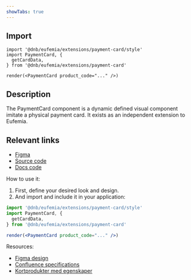 ```yaml
---
showTabs: true
---
```


## Import

```tsx
import '@dnb/eufemia/extensions/payment-card/style'
import PaymentCard, {
  getCardData,
} from '@dnb/eufemia/extensions/payment-card'

render(<PaymentCard product_code="..." />)
```

## Description

The PaymentCard component is a dynamic defined visual component imitate a physical payment card. It exists as an independent extension to Eufemia.

## Relevant links

- [Figma](https://www.figma.com/file/461cAN5Qc3Nks4ztZ9pjtM)
- [Source code](https://github.com/dnbexperience/eufemia/tree/main/packages/dnb-eufemia/src/extensions/payment-card)
- [Docs code](https://github.com/dnbexperience/eufemia/tree/main/packages/dnb-design-system-portal/src/docs/uilib/extensions/payment-card)

How to use it:

1. First, define your desired look and design.
2. And import and include it in your application:

```jsx
import '@dnb/eufemia/extensions/payment-card/style'
import PaymentCard, {
  getCardData,
} from '@dnb/eufemia/extensions/payment-card'

render(<PaymentCard product_code="..." />)
```

Resources:

- [Figma design](https://www.figma.com/file/461cAN5Qc3Nks4ztZ9pjtM)
- [Confluence specifications](https://confluence.tech.dnb.no/pages/viewpage.action?spaceKey=PMDT&title=Cards+mapping)
- [Kortprodukter med egenskaper](http://team.erf01.net/sites/8974/Shared%20Documents/Kortprodukter_med_egenskaper.pdf)

